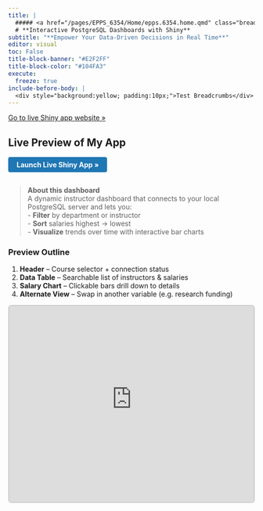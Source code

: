 ```yaml
---
title: |
  ##### <a href="/pages/EPPS_6354/Home/epps.6354.home.qmd" class="breadcrumb-epps" style="color: #104FA3 !important; text-decoration: underline;">EPPS 6354</a>-Information Management | Assignment 07
  # **Interactive PostgreSQL Dashboards with Shiny**
subtitle: "**Empower Your Data‑Driven Decisions in Real Time**"
editor: visual
toc: False
title-block-banner: "#E2F2FF"
title-block-color: "#104FA3"
execute:
  freeze: true
include-before-body: |
  <div style="background:yellow; padding:10px;">Test Breadcrumbs</div>
---
```


```{=html}
<style>
 .breadcrumb {
    font-size: 15px;
    background: rgba(255, 255, 255, 0.8); /* Optional: Slight background for readability */
  }

  .breadcrumb a.breadcrumb-epps {
    text-decoration: none;
    color:  #104FA3;
  }
  
  /* Override title block banner text color */
  .quarto-title-block .title, 
  .quarto-title-block .subtitle {
    color: #104FA3 !important;
  }
  
  .quarto-title-block h1 {
    color: #104FA3 !important;
    padding: 0px;
    margin-bottom: 10px;
  }
  
    .quarto-title-block h4, h5, a.quarto-title-block h4 {
    color: #104FA3 !important;
    margin-bottom: 5px;
    margin-top: -5px;
  }
}
  
 h2, .h2, h3, .h3 {
    margin-top: 36px;
    webkit-text-fill-color: #1F2328;
    color:#1F2328;
}

</style>
```

[Go to live Shiny app website »](https://oliverjackmyers.shinyapps.io/Class_test/)

<div>

## Live Preview of My App

<!-- tooltip + click behavior -->

```{=html}
<script>
document.addEventListener('DOMContentLoaded', function(){
  const container = document.querySelector('.preview-container');
  if (!container) return;

  // create hover tip
  const tip = document.createElement('div');
  tip.className = 'hover-tip';
  tip.textContent = 'Go to website';
  document.body.appendChild(tip);

  container.addEventListener('mousemove', e => {
    tip.style.top     = (e.pageY + 15) + 'px';
    tip.style.left    = (e.pageX + 15) + 'px';
    tip.style.opacity = 1;
  });
  container.addEventListener('mouseleave', () => {
    tip.style.opacity = 0;
  });
  container.addEventListener('click', () => {
    window.open('https://oliverjackmyers.shinyapps.io/Class_test/', '_blank');
  });
});
</script>
```

<!-- button + container styling -->

```{=html}
<style>
.btn-primary {
  display: inline-block;
  margin-bottom: 1em;
  padding: .5em 1em;
  background: #1f77b4;
  color: #fff;
  border-radius: 4px;
  text-decoration: none;
  font-weight: bold;
}
.preview-container {
  position: relative;
  border: 2px solid #ccc;
  border-radius: 6px;
  overflow: hidden;
  cursor: pointer;
  height: 400px;
}
.hover-tip {
  position: absolute;
  pointer-events: none;
  background: rgba(0,0,0,0.75);
  color: #fff;
  padding: 4px 8px;
  border-radius: 4px;
  font-size: 0.9em;
  opacity: 0;
  transition: opacity 0.1s;
}
</style>
```

<!-- launch button -->

[ Launch Live Shiny App » ]{.btn-primary}

> **About this dashboard**\
> A dynamic instructor dashboard that connects to your local PostgreSQL server and lets you:\
> - **Filter** by department or instructor\
> - **Sort** salaries highest → lowest\
> - **Visualize** trends over time with interactive bar charts

### Preview Outline

1.  **Header** – Course selector + connection status\
2.  **Data Table** – Searchable list of instructors & salaries\
3.  **Salary Chart** – Clickable bars drill down to details\
4.  **Alternate View** – Swap in another variable (e.g. research funding)

<!-- embedded app preview -->

::: preview-container
<iframe
    src="https://oliverjackmyers.shinyapps.io/Class_test/?embed=true"
    style="border:none; width:100%; height:100%;"> </iframe>
:::

</div>
